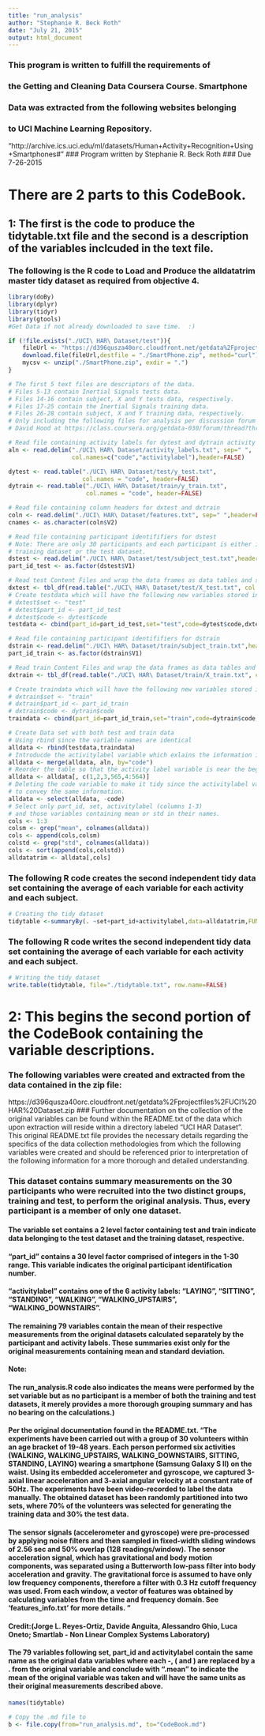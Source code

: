 ```yaml
---
title: "run_analysis"
author: "Stephanie R. Beck Roth"
date: "July 21, 2015"
output: html_document
---
```

### This program is written to fulfill the requirements of
### the Getting and Cleaning Data Coursera Course. Smartphone
### Data was extracted from the following websites belonging
### to UCI Machine Learning Repository.
 "http://archive.ics.uci.edu/ml/datasets/Human+Activity+Recognition+Using+Smartphones#"
### Program written by Stephanie R. Beck Roth
### Due 7-26-2015

# There are 2 parts to this CodeBook.

## 1: The first is the code to produce the tidytable.txt file and the second is a description of the variables inclcuded in the text file.

### The following is the R code to Load and Produce the alldatatrim master tidy dataset as required from objective 4.
```r
library(doBy)
library(dplyr)
library(tidyr)
library(gtools)
#Get Data if not already downloaded to save time.  :)

if (!file.exists("./UCI\ HAR\ Dataset/test")){
    fileUrl <- "https://d396qusza40orc.cloudfront.net/getdata%2Fprojectfiles%2FUCI%20HAR%20Dataset.zip"
    download.file(fileUrl,destfile = "./SmartPhone.zip", method="curl")
    mycsv <- unzip("./SmartPhone.zip", exdir = ".")
}

# The first 5 text files are descriptors of the data.
# Files 5-13 contain Inertial Signals tests data.
# Files 14-16 contain subject, X and Y tests data, respectively.
# Files 17-25 contain the Inertial Signals training data.
# Files 26-28 contain subject, X and Y training data, respectively.
# Only including the following files for analysis per discussion forum post by course TA, 
# David Hood at https://class.coursera.org/getdata-030/forum/thread?thread_id=37

# Read file containing activity labels for dytest and dytrain activity codes
aln <- read.delim("./UCI\ HAR\ Dataset/activity_labels.txt", sep=" ",
                  col.names=c("code","activitylabel"),header=FALSE)

dytest <- read.table("./UCI\ HAR\ Dataset/test/y_test.txt", 
                     col.names = "code", header=FALSE)
dytrain <- read.table("./UCI\ HAR\ Dataset/train/y_train.txt", 
                      col.names = "code", header=FALSE)

# Read file containing column headers for dxtest and dxtrain
coln <- read.delim("./UCI\ HAR\ Dataset/features.txt", sep=" ",header=FALSE)
cnames <- as.character(coln$V2)

# Read file containing participant identififiers for dstest 
# Note: There are only 30 participants and each participant is either in the
# training dataset or the test dataset.
dstest <- read.delim("./UCI\ HAR\ Dataset/test/subject_test.txt",header=FALSE)
part_id_test <- as.factor(dstest$V1)

# Read test Content Files and wrap the data frames as data tables and setting variables to those in features.txt
dxtest <- tbl_df(read.table("./UCI\ HAR\ Dataset/test/X_test.txt", col.names=cnames))
# Create testdata which will have the following new variables stored in the beginning of the table dxtest
# dxtest$set <- "test"
# dxtest$part_id <- part_id_test
# dxtest$code <- dytest$code
testdata <- cbind(part_id=part_id_test,set="test",code=dytest$code,dxtest)

# Read file containing participant identififiers for dstrain 
dstrain <- read.delim("./UCI\ HAR\ Dataset/train/subject_train.txt",header=FALSE)
part_id_train <- as.factor(dstrain$V1)

# Read train Content Files and wrap the data frames as data tables and setting variables to those in features.txt
dxtrain <- tbl_df(read.table("./UCI\ HAR\ Dataset/train/X_train.txt", col.names=cnames))

# Create traindata which will have the following new variables stored in the beginning of the table dxtrain
# dxtrain$set <- "train"
# dxtrain$part_id <- part_id_train
# dxtrain$code <- dytrain$code
traindata <- cbind(part_id=part_id_train,set="train",code=dytrain$code,dxtrain)

# Create Data set with both test and train data
# Using rbind since the variable names are identical
alldata <- rbind(testdata,traindata)
# Introducde the activitylabel variable which exlains the information in the variable code.
alldata <- merge(alldata, aln, by="code")
# Reorder the table so that the activity label variable is near the beginning in the dataset
alldata <- alldata[, c(1,2,3,565,4:564)]
# Deleting the code variable to make it tidy since the activitylabel variable is now in the dataset
# to convey the same information.
alldata <- select(alldata, -code)
# Select only part_id, set, activitylabel (columns 1-3)
# and those variables containing mean or std in their names.
cols <- 1:3
colsm <- grep("mean", colnames(alldata))
cols <- append(cols,colsm)
colstd <- grep("std", colnames(alldata))
cols <- sort(append(cols,colstd))
alldatatrim <- alldata[,cols]
```

### The following R code creates the second independent tidy data set containing the average of each variable for each activity and each subject.

```r
# Creating the tidy dataset
tidytable <-summaryBy(. ~set+part_id+activitylabel,data=alldatatrim,FUN=mean)
```
### The following R code writes the second independent tidy data set containing the average of each variable for each activity and each subject.

```r
# Writing the tidy dataset
write.table(tidytable, file="./tidytable.txt", row.name=FALSE)
```

# 2:  This begins the second portion of the CodeBook containing the variable descriptions.

### The following variables were created and extracted from the data contained in the zip file:
 https://d396qusza40orc.cloudfront.net/getdata%2Fprojectfiles%2FUCI%20HAR%20Dataset.zip
### Further documentation on the collection of the original variables can be found within the README.txt of the data which upon extraction will reside within a directory labeled "UCI HAR Dataset".  This original README.txt file provides the necessary details regarding the specifics of the data collection methodologies from which the following variables were created and should be referenced prior to interpretation of the following information for a more thorough and detailed understanding.

### This dataset contains summary measurements on the 30 participants who were recruited into the two distinct groups, training and test, to perform the original analysis.  Thus, every  participant is a member of only one dataset. 

####     The variable set contains a 2 level factor containing test and train indicate data belonging  to the test dataset and the training dataset, respective.

####     "part_id" contains a 30 level factor comprised of integers in the 1-30 range. This variable indicates the original participant identification number. 
 
####     "activitylabel" contains one of the 6 activity labels: "LAYING", "SITTING", "STANDING", "WALKING", "WALKING_UPSTAIRS", "WALKING_DOWNSTAIRS".

####     The remaining 79 variables contain the mean of their respective measurements from the original datasets calculated separately by the participant and activity labels.  These summaries exist only for the original measurements containing mean and standard deviation. 
#### Note:
####     The run_analysis.R code also indicates the means were performed by the set variable but as no participant is a member of both the training and test datasets, it merely provides a more thorough grouping summary and has no bearing on the calculations.) 

####     Per the original documentation found in the README.txt. "The experiments have been carried out with a group of 30 volunteers within an age bracket of 19-48 years. Each person performed six activities (WALKING, WALKING_UPSTAIRS, WALKING_DOWNSTAIRS, SITTING, STANDING, LAYING) wearing a smartphone (Samsung Galaxy S II) on the waist. Using its embedded accelerometer and gyroscope, we captured 3-axial linear acceleration and 3-axial angular velocity at a constant rate of 50Hz. The experiments have been video-recorded to label the data manually. The obtained dataset has been randomly partitioned into two sets, where 70% of the volunteers was selected for generating the training data and 30% the test data. 

####    The sensor signals (accelerometer and gyroscope) were pre-processed by applying noise filters and then sampled in fixed-width sliding windows of 2.56 sec and 50% overlap (128 readings/window). The sensor acceleration signal, which has gravitational and body motion components, was separated using a Butterworth low-pass filter into body acceleration and gravity. The gravitational force is assumed to have only low frequency components, therefore a filter with 0.3 Hz cutoff frequency was used. From each window, a vector of features was obtained by calculating variables from the time and frequency domain. See 'features_info.txt' for more details. " 

####    Credit:(Jorge L. Reyes-Ortiz, Davide Anguita, Alessandro Ghio, Luca Oneto; Smartlab - Non Linear Complex Systems Laboratory)

####     The 79 variables following set, part_id and activitylabel contain the same name as the original data variables where each -, ( and ) are replaced by a . from the original variable and conclude with ".mean" to indicate the mean of the original variable was taken and will have the same units as their original measurements described above.

```r
names(tidytable)
```

```r
# Copy the .md file to 
b <- file.copy(from="run_analysis.md", to="CodeBook.md")
```


